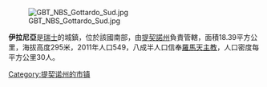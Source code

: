 [[Image:GBT_NBS_Gottardo_Sud.jpg|right]]

'''伊拉尼亞'''是[[瑞士|瑞士]]的城鎮，位於該國南部，由[[提契諾州|提契諾州]]負責管轄，面積18.39平方公里，海拔高度295米，2011年人口549，八成半人口信奉[[羅馬天主教|羅馬天主教]]，人口密度每平方公里30人。

{{Authority control}}
{{Switzerland-geo-stub}}
[[Category:提契诺州的市镇|Category:提契诺州的市镇]]